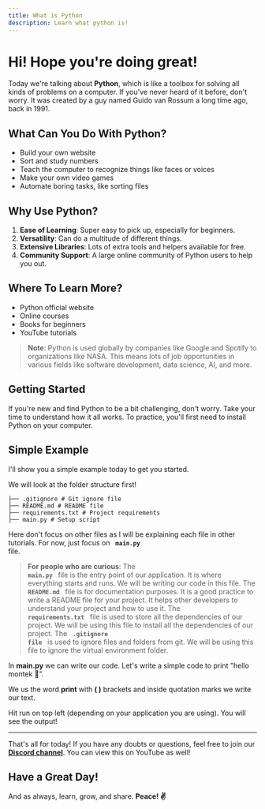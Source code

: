 ```yaml
---
title: What is Python
description: Learn what python is!
---
```


# Hi! Hope you're doing great!

Today we're talking about **Python**, which is like a toolbox for solving all kinds of problems on a computer. If you've never heard of it before, don't worry. It was created by a guy named Guido van Rossum a long time ago, back in 1991.

## What Can You Do With Python?

- Build your own website
- Sort and study numbers
- Teach the computer to recognize things like faces or voices
- Make your own video games
- Automate boring tasks, like sorting files

## Why Use Python?

1. **Ease of Learning**: Super easy to pick up, especially for beginners.
2. **Versatility**: Can do a multitude of different things.
3. **Extensive Libraries**: Lots of extra tools and helpers available for free.
4. **Community Support**: A large online community of Python users to help you out.

## Where To Learn More?

- Python official website
- Online courses
- Books for beginners
- YouTube tutorials

> **Note**: Python is used globally by companies like Google and Spotify to organizations like NASA. This means lots of job opportunities in various fields like software development, data science, AI, and more.

## Getting Started

If you're new and find Python to be a bit challenging, don't worry. Take your time to understand how it all works. To practice, you'll first need to install Python on your computer.




## Simple Example

I'll show you a simple example today to get you started.

We will look at the folder structure first!

```
├── .gitignore # Git ignore file
├── README.md # README file
├── requirements.txt # Project requirements
├── main.py # Setup script
```

Here don't focus on other files as I will be explaining each file in other tutorials. For now, just focus on <code> **main.py** </code> file.



> **For people who are curious**: The <code> **main.py** </code> file is the entry point of our application. It is where everything starts and runs. We will be writing our code in this file.
The <code> **README.md** </code> file is for documentation purposes. It is a good practice to write a README file for your project. It helps other developers to understand your project and how to use it. 
The <code> **requirements.txt** </code> file is used to store all the dependencies of our project. We will be using this file to install all the dependencies of our project.
 The <code> **.gitignore file** </code> is used to ignore files and folders from git. We will be using this file to ignore the virtual environment folder.

In **main.py** we can write our code. Let's write a simple code to print "hello montek 👋".

We us the word **print** with **&#x0028; &#x0029;** brackets and inside quotation marks we write our text. 

Hit run on top left (depending on your application you are using). You will see the output!

<CodeBlockComponent code='print("hello montek 👋")' language="python"/>



---

That's all for today! If you have any doubts or questions, feel free to join our [**Discord channel**](https://discord.com/invite/8tFHup743H). You can view this on YouTube as well!

<YouTubeComponent url="https://www.youtube.com/watch?v=Spc9QHLQsqk" />

## Have a Great Day!

And as always, learn, grow, and share. **Peace! ✌️**


